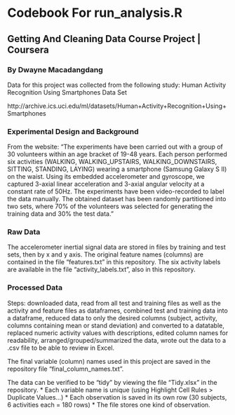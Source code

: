 # Codebook For run_analysis.R
## Getting And Cleaning Data Course Project | Coursera

### By Dwayne Macadangdang

Data for this project was collected from the following study: Human Activity Recognition Using Smartphones Data Set 

http://archive.ics.uci.edu/ml/datasets/Human+Activity+Recognition+Using+Smartphones

### Experimental Design and Background
From the website: "The experiments have been carried out with a group of 30 volunteers within an age bracket of 19-48 years. Each person performed six activities (WALKING, WALKING_UPSTAIRS, WALKING_DOWNSTAIRS, SITTING, STANDING, LAYING) wearing a smartphone (Samsung Galaxy S II) on the waist. Using its embedded accelerometer and gyroscope, we captured 3-axial linear acceleration and 3-axial angular velocity at a constant rate of 50Hz. The experiments have been video-recorded to label the data manually. The obtained dataset has been randomly partitioned into two sets, where 70% of the volunteers was selected for generating the training data and 30% the test data."

### Raw Data
The accelerometer inertial signal data are stored in files by training and test sets, then by x and y axis. The original feature names (columns) are contained in the file "features.txt" in this repository. The six activity labels are available in the file "activity_labels.txt", also in this repository.

### Processed Data
Steps: downloaded data, read from all test and training files as well as the activity and feature files as dataframes, combined test and training data into a dataframe, reduced data to only the desired columns (subject, activity, columns containing mean or stand deviation) and converted to a datatable, replaced numeric activity values with descriptions, edited column names for readability, arranged/grouped/summarized the data, wrote out the data to a .csv file to be able to review in Excel.

The final variable (column) names used in this project are saved in the repository file "final_column_names.txt".

The data can be verified to be "tidy" by viewing the file "Tidy.xlsx" in the repository.
* Each variable name is unique (using Highlight Cell Rules > Duplicate Values...)
* Each observation is saved in its own row (30 subjects, 6 activities each = 180 rows)
* The file stores one kind of observation.

